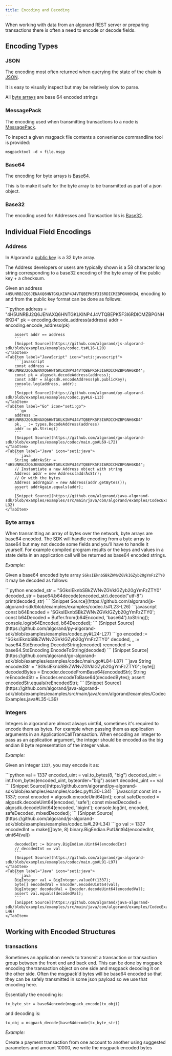 ```yaml
---
title: Encoding and Decoding
---
```



When working with data from an algorand REST server or preparing transactions there is often a need to encode or decode fields.

## Encoding Types

### JSON

The encoding most often returned when querying the state of the chain is [JSON](https://www.json.org/json-en.html).

It is easy to visually inspect but may be relatively slow to parse.

All [byte arrays](https://developer.algorand.org/docs/get-details/encoding/#byte-arrays) are base 64 encoded strings

### MessagePack

The encoding used when transmitting transactions to a node is [MessagePack](https://msgpack.org/index.html).

To inspect a given msgpack file contents a convenience commandline tool is provided:

```shell
msgpacktool -d < file.msgp
```

### Base64

The encoding for byte arrays is [Base64](https://en.wikipedia.org/wiki/Base64).

This is to make it safe for the byte array to be transmitted as part of a json object.

### Base32

The encoding used for Addresses and Transaction Ids is [Base32](https://en.wikipedia.org/wiki/Base32).

## Individual Field Encodings

### Address

In Algorand a [public key](https://developer.algorand.org/docs/get-details/accounts/#transformation-public-key-to-algorand-address) is a 32 byte array.

The Address developers or users are typically shown is a 58 character long string corresponding to a base32 encoding of the byte array of the public key + a checksum.

Given an address `4H5UNRBJ2Q6JENAXQ6HNTGKLKINP4J4VTQBEPK5F3I6RDICMZBPGNH6KD4`, encoding to and from the public key format can be done as follows:

<Tabs syncKey="lang">
	<TabItem label="Python" icon="seti:python">
		```python
        address = "4H5UNRBJ2Q6JENAXQ6HNTGKLKINP4J4VTQBEPK5F3I6RDICMZBPGNH6KD4"
        pk = encoding.decode_address(address)
        addr = encoding.encode_address(pk)

        assert addr == address
        ```
        [Snippet Source](https://github.com/algorand/js-algorand-sdk/blob/examples/examples/codec.ts#L16-L20)
    </TabItem>
    <TabItem label="JavaScript" icon="seti:javascript">
        ```javascript
        const address = '4H5UNRBJ2Q6JENAXQ6HNTGKLKINP4J4VTQBEPK5F3I6RDICMZBPGNH6KD4';
        const pk = algosdk.decodeAddress(address);
        const addr = algosdk.encodeAddress(pk.publicKey);
        console.log(address, addr);
        ```
        [Snippet Source](https://github.com/algorand/py-algorand-sdk/blob/examples/examples/codec.py#L8-L13)
    </TabItem>
    <TabItem label="Go" icon="seti:go">
    	```go
        address := "4H5UNRBJ2Q6JENAXQ6HNTGKLKINP4J4VTQBEPK5F3I6RDICMZBPGNH6KD4"
        pk, _ := types.DecodeAddress(address)
        addr := pk.String()
        ```
        [Snippet Source](https://github.com/algorand/go-algorand-sdk/blob/examples/examples/codec/main.go#L69-L72)
    </TabItem>
    <TabItem label="Java" icon="seti:java">
    	```java
        String addrAsStr = "4H5UNRBJ2Q6JENAXQ6HNTGKLKINP4J4VTQBEPK5F3I6RDICMZBPGNH6KD4";
        // Instantiate a new Address object with string
        Address addr = new Address(addrAsStr);
        // Or with the bytes
        Address addrAgain = new Address(addr.getBytes());
        assert addrAgain.equals(addr);
        ```
        [Snippet Source](https://github.com/algorand/java-algorand-sdk/blob/examples/examples/src/main/java/com/algorand/examples/CodecExamples.java#L26-L32)
    </TabItem>

</Tabs>

### Byte arrays

When transmitting an array of bytes over the network, byte arrays are base64 encoded. The SDK will handle encoding from a byte array to base64 but may not decode some fields and you'll have to handle it yourself. For example compiled program results or the keys and values in a state delta in an application call will be returned as base64 encoded strings.

_Example:_

Given a base64 encoded byte array `SGksIEknbSBkZWNvZGVkIGZyb20gYmFzZTY0` it may be decoded as follows:

<Tabs syncKey='lang'>
  <TabItem label='Python' icon='seti:python'>
    ```python encoded_str = "SGksIEknbSBkZWNvZGVkIGZyb20gYmFzZTY0" decoded_str =
    base64.b64decode(encoded_str).decode("utf-8") print(decoded_str) ``` [Snippet
    Source](https://github.com/algorand/js-algorand-sdk/blob/examples/examples/codec.ts#L23-L26)
  </TabItem>
  <TabItem label='JavaScript' icon='seti:javascript'>
    ```javascript const b64Encoded = 'SGksIEknbSBkZWNvZGVkIGZyb20gYmFzZTY0'; const b64Decoded =
    Buffer.from(b64Encoded, 'base64').toString(); console.log(b64Encoded, b64Decoded); ``` [Snippet
    Source](https://github.com/algorand/py-algorand-sdk/blob/examples/examples/codec.py#L24-L27)
  </TabItem>
  <TabItem label='Go' icon='seti:go'>
    ```go encoded := "SGksIEknbSBkZWNvZGVkIGZyb20gYmFzZTY0" decoded, _ :=
    base64.StdEncoding.DecodeString(encoded) reencoded := base64.StdEncoding.EncodeToString(decoded)
    ``` [Snippet
    Source](https://github.com/algorand/go-algorand-sdk/blob/examples/examples/codec/main.go#L84-L87)
  </TabItem>
  <TabItem label='Java' icon='seti:java'>
    ```java String encodedStr = "SGksIEknbSBkZWNvZGVkIGZyb20gYmFzZTY0"; byte[] decodedBytes =
    Encoder.decodeFromBase64(encodedStr); String reEncodedStr =
    Encoder.encodeToBase64(decodedBytes); assert encodedStr.equals(reEncodedStr); ``` [Snippet
    Source](https://github.com/algorand/java-algorand-sdk/blob/examples/examples/src/main/java/com/algorand/examples/CodecExamples.java#L35-L39)
  </TabItem>
</Tabs>

### Integers

Integers in algorand are almost always uint64, sometimes it's required to encode them as bytes. For example when passing them as application arguments in an ApplicationCallTransaction. When encoding an integer to pass as an application argument, the integer should be encoded as the big endian 8 byte representation of the integer value.

_Example:_

Given an integer `1337`, you may encode it as:

<Tabs syncKey="lang">
	<TabItem label="Python" icon="seti:python">
		```python
        val = 1337
        encoded_uint = val.to_bytes(8, "big")
        decoded_uint = int.from_bytes(encoded_uint, byteorder="big")
        assert decoded_uint == val
        ```
        [Snippet Source](https://github.com/algorand/py-algorand-sdk/blob/examples/examples/codec.py#L30-L34)
	</TabItem>
	<TabItem label="JavaScript" icon="seti:javascript">
        ```javascript
        const int = 1337;
        const encoded = algosdk.encodeUint64(int);
        const safeDecoded = algosdk.decodeUint64(encoded, 'safe');
        const mixedDecoded = algosdk.decodeUint64(encoded, 'bigint');
        console.log(int, encoded, safeDecoded, mixedDecoded);
        ```
        [Snippet Source](https://github.com/algorand/js-algorand-sdk/blob/examples/examples/codec.ts#L29-L34)
	</TabItem>
    <TabItem label="Go" icon="seti:go">
		```go
        val := 1337
        encodedInt := make([]byte, 8)
        binary.BigEndian.PutUint64(encodedInt, uint64(val))

        decodedInt := binary.BigEndian.Uint64(encodedInt)
        // decodedInt == val
        ```
        [Snippet Source](https://github.com/algorand/go-algorand-sdk/blob/examples/examples/codec/main.go#L91-L97)
    </TabItem>
    <TabItem label="Java" icon="seti:java">
    	```java
        BigInteger val = BigInteger.valueOf(1337);
        byte[] encodedVal = Encoder.encodeUint64(val);
        BigInteger decodedVal = Encoder.decodeUint64(encodedVal);
        assert val.equals(decodedVal);
        ```
        [Snippet Source](https://github.com/algorand/java-algorand-sdk/blob/examples/examples/src/main/java/com/algorand/examples/CodecExamples.java#L42-L46)
    </TabItem>

</Tabs>

## Working with Encoded Structures

### transactions

Sometimes an application needs to transmit a transaction or transaction group between the front end and back end. This can be done by msgpack encoding the transaction object on one side and msgpack decoding it on the other side. Often the msgpack'd bytes will be base64 encoded so that they can be safely transmitted in some json payload so we use that encoding here.

Essentially the encoding is:

`tx_byte_str = base64encode(msgpack_encode(tx_obj))`

and decoding is:

`tx_obj = msgpack_decode(base64decode(tx_byte_str))`

_Example:_

Create a payment transaction from one account to another using suggested parameters and amount 10000, we write the msgpack encoded bytes

[//]: # '<Tabs syncKey="lang">'
[//]: # '	<TabItem label="Python" icon="seti:python">'
[//]: # '		```python'
[//]: # '        sp = algod_client.suggested_params()'
[//]: # '        pay_txn = transaction.PaymentTxn(acct.address, sp, acct.address, 10000)'
[//]: #
[//]: # '        # Write message packed transaction to disk'
[//]: # '        with open("pay.txn", "w") as f:'
[//]: # '            f.write(encoding.msgpack_encode(pay_txn))'
[//]: #
[//]: # '        # Read message packed transaction and decode it to a Transaction object'
[//]: # '        with open("pay.txn", "r") as f:'
[//]: # '            recovered_txn = encoding.msgpack_decode(f.read())'
[//]: #
[//]: # '        print(recovered_txn.dictify())'
[//]: # '        ```'
[//]: # '        [Snippet Source](https://github.com/algorand/py-algorand-sdk/blob/examples/examples/codec.py#L40-L52)'
[//]: # '        ```python'
[//]: # '        # Sign transaction'
[//]: # '        spay_txn = pay_txn.sign(acct.private_key)'
[//]: # '        # write message packed signed transaction to disk'
[//]: # '        with open("signed_pay.txn", "w") as f:'
[//]: # '            f.write(encoding.msgpack_encode(spay_txn))'
[//]: #
[//]: # '        # read message packed signed transaction into a SignedTransaction object'
[//]: # '        with open("signed_pay.txn", "r") as f:'
[//]: # '            recovered_signed_txn = encoding.msgpack_decode(f.read())'
[//]: #
[//]: # '        print(recovered_signed_txn.dictify())'
[//]: # '        ```'
[//]: # '        [Snippet Source](https://github.com/algorand/py-algorand-sdk/blob/examples/examples/codec.py#L57-L68)'
[//]: # '    </TabItem>'
[//]: # '    <TabItem label="JavaScript" icon="seti:javascript">'
[//]: # '        ```javascript'
[//]: # '        const txn = algosdk.makePaymentTxnWithSuggestedParamsFromObject({'
[//]: # '        from: sender.addr,'
[//]: # '        to: receiver.addr,'
[//]: # '        amount: 1e6,'
[//]: # '        suggestedParams,'
[//]: # '        });'
[//]: #
[//]: # '        const txnBytes = algosdk.encodeUnsignedTransaction(txn);'
[//]: # "        const txnB64 = Buffer.from(txnBytes).toString('base64');"
[//]: # '        // ...'
[//]: # '        const restoredTxn = algosdk.decodeUnsignedTransaction('
[//]: # "        Buffer.from(txnB64, 'base64')"
[//]: # '        );'
[//]: # '        console.log(restoredTxn);'
[//]: # '        ```'
[//]: # '        [Snippet Source](https://github.com/algorand/js-algorand-sdk/blob/examples/examples/codec.ts#L37-L51)'
[//]: # '        ```javascript'
[//]: # '        const signedTxn = txn.signTxn(sender.privateKey);'
[//]: # "        const signedB64Txn = Buffer.from(signedTxn).toString('base64');"
[//]: # '        const restoredSignedTxn = algosdk.decodeSignedTransaction('
[//]: # "        Buffer.from(signedB64Txn, 'base64')"
[//]: # '        );'
[//]: # '        console.log(restoredSignedTxn);'
[//]: # '        ```'
[//]: # '        [Snippet Source](https://github.com/algorand/js-algorand-sdk/blob/examples/examples/codec.ts#L54-L60)'
[//]: # '    </TabItem>'
[//]: # '    <TabItem label="Go" icon="seti:go">'
[//]: # '    	```go'
[//]: # '        // Error handling omitted for brevity'
[//]: # '        sp, _ := algodClient.SuggestedParams().Do(context.Background())'
[//]: # '        ptxn, _ := transaction.MakePaymentTxn('
[//]: # '            acct1.Address.String(), acct1.Address.String(), 10000, nil, "", sp,'
[//]: # '        )'
[//]: #
[//]: # '        // Encode the txn as bytes,'
[//]: # '        // if sending over the wire (like to a frontend) it should also be b64 encoded'
[//]: # '        encodedTxn := msgpack.Encode(ptxn)'
[//]: # '        os.WriteFile("pay.txn", encodedTxn, 0655)'
[//]: #
[//]: # '        var recoveredPayTxn = types.Transaction{}'
[//]: #
[//]: # '        msgpack.Decode(encodedTxn, &recoveredPayTxn)'
[//]: # '        log.Printf("%+v", recoveredPayTxn)'
[//]: # '        ```'
[//]: # '        [Snippet Source](https://github.com/algorand/go-algorand-sdk/blob/examples/examples/codec/main.go#L28-L43)'
[//]: #
[//]: # '        ```go'
[//]: # '        // Assuming we already have a pay transaction `ptxn`'
[//]: #
[//]: # '        // Sign the transaction'
[//]: # '        _, signedTxn, err := crypto.SignTransaction(acct1.PrivateKey, ptxn)'
[//]: # '        if err != nil {'
[//]: # '            log.Fatalf("failed to sign transaction: %s", err)'
[//]: # '        }'
[//]: #
[//]: # '        // Save the signed transaction to file'
[//]: # '        os.WriteFile("pay.stxn", signedTxn, 0644)'
[//]: #
[//]: # '        signedPayTxn := types.SignedTxn{}'
[//]: # '        err = msgpack.Decode(signedTxn, &signedPayTxn)'
[//]: # '        if err != nil {'
[//]: # '            log.Fatalf("failed to decode signed transaction: %s", err)'
[//]: # '        }'
[//]: # '        ```'
[//]: # '        [Snippet Source](https://github.com/algorand/go-algorand-sdk/blob/examples/examples/codec/main.go#L46-L62)'
[//]: # '    </TabItem>'
[//]: # '    <TabItem label="Java" icon="seti:java">'
[//]: # '    	```java'
[//]: # '        Response<TransactionParametersResponse> rsp = algodClient.TransactionParams().execute();'
[//]: # '        TransactionParametersResponse sp = rsp.body();'
[//]: # '        Transaction ptxn = Transaction.PaymentTransactionBuilder().suggestedParams(sp)'
[//]: # '                .sender(acct.getAddress()).receiver(acct.getAddress()).amount(100).build();'
[//]: #
[//]: # '        byte[] encodedTxn = Encoder.encodeToMsgPack(ptxn);'
[//]: #
[//]: # '        Transaction decodedTxn = Encoder.decodeFromMsgPack(encodedTxn, Transaction.class);'
[//]: # '        assert decodedTxn.equals(ptxn);'
[//]: # '        ```'
[//]: # '        [Snippet Source](https://github.com/algorand/java-algorand-sdk/blob/examples/examples/src/main/java/com/algorand/examples/CodecExamples.java#L49-L58)'
[//]: #
[//]: # '        ```java'
[//]: # '        SignedTransaction signedTxn = acct.signTransaction(ptxn);'
[//]: # '        byte[] encodedSignedTxn = Encoder.encodeToMsgPack(signedTxn);'
[//]: #
[//]: # '        SignedTransaction decodedSignedTransaction = Encoder.decodeFromMsgPack(encodedSignedTxn,'
[//]: # '                SignedTransaction.class);'
[//]: # '        assert decodedSignedTransaction.equals(signedTxn);'
[//]: # '        ```'
[//]: # '        [Snippet Source](https://github.com/algorand/java-algorand-sdk/blob/examples/examples/src/main/java/com/algorand/examples/CodecExamples.java#L61-L67)'
[//]: # '    </TabItem>'
[//]: #
[//]: # '</Tabs>'
[//]: #
[//]: # '## ABI Encoding'
[//]: #
[//]: # 'All the SDKs support encoding and decoding of ABI values. The encoding is done using the [Algorand ABI specification](https://developer.algorand.org/docs/get-details/dapps/smart-contracts/ABI/).'
[//]: #
[//]: # "<Tabs syncKey='lang'>"
[//]: # "  <TabItem label='Python' icon='seti:python'>"
[//]: # '    ```python from algosdk import abi # generate a codec from the string'
[//]: # '    representation of the ABI type # in this case, a tuple of two strings codec'
[//]: # '    = abi.ABIType.from_string("(string,string)") # encode the value to its ABI'
[//]: # '    encoding with the codec to_encode = ["hello", "world"] encoded ='
[//]: # '    codec.encode(to_encode) print(encoded.hex()) # decode the value from its ABI'
[//]: # '    encoding with the codec decoded = codec.decode(encoded) print(decoded) #'
[//]: # '    prints ["hello", "world"] # generate a codec for a uint64 array'
[//]: # '    uint_array_codec = abi.ABIType.from_string("uint64[]") uint_array = [1, 2,'
[//]: # '    3, 4, 5] encoded_array = uint_array_codec.encode(uint_array)'
[//]: # '    print(encoded_array.hex()) decoded_array ='
[//]: # '    uint_array_codec.decode(encoded_array) print(decoded_array) # prints [1, 2,'
[//]: # '    3, 4, 5] ``` [Snippet'
[//]: # '    Source](https://github.com/algorand/py-algorand-sdk/blob/examples/examples/codec.py#L74-L97)'
[//]: # '  </TabItem>'
[//]: # "  <TabItem label='JavaScript' icon='seti:javascript'>"
[//]: # '    ```javascript const stringTupleCodec ='
[//]: # "    algosdk.ABIType.from('(string,string)'); const stringTupleData = ['hello',"
[//]: # "    'world']; const encodedTuple = stringTupleCodec.encode(stringTupleData);"
[//]: # "    console.log(Buffer.from(encodedTuple).toString('hex')); const decodedTuple ="
[//]: # '    stringTupleCodec.decode(encodedTuple); console.log(decodedTuple); //'
[//]: # "    ['hello', 'world'] const uintArrayCodec = algosdk.ABIType.from('uint64[]');"
[//]: # '    const uintArrayData = [1, 2, 3, 4, 5]; const encodedArray ='
[//]: # '    uintArrayCodec.encode(uintArrayData);'
[//]: # "    console.log(Buffer.from(encodedArray).toString('hex')); const decodeArray ="
[//]: # '    uintArrayCodec.decode(encodedArray); console.log(decodeArray); // [1, 2, 3,'
[//]: # '    4, 5] ``` [Snippet'
[//]: # '    Source](https://github.com/algorand/js-algorand-sdk/blob/examples/examples/codec.ts#L63-L80)'
[//]: # '  </TabItem>'
[//]: # "  <TabItem label='Go' icon='seti:go'>"
[//]: # '    ```go tupleCodec, _ := abi.TypeOf("(string,string)") tupleVal := []string'
[//]: # "    {('hello', 'world')}"
[//]: # '    encodedTuple, _ := tupleCodec.Encode(tupleVal) log.Printf("%x",'
[//]: # '    encodedTuple) decodedTuple, _ := tupleCodec.Decode(encodedTuple)'
[//]: # '    log.Printf("%v", decodedTuple) // [hello world] arrCodec, _ :='
[//]: # '    abi.TypeOf("uint64[]") arrVal := []uint64{(1, 2, 3, 4, 5)}'
[//]: # '    encodedArr, _ := arrCodec.Encode(arrVal) log.Printf("%x", encodedArr)'
[//]: # '    decodedArr, _ := arrCodec.Decode(encodedArr) log.Printf("%v", decodedArr) //'
[//]: # '    [1 2 3 4 5] ``` [Snippet'
[//]: # '    Source](https://github.com/algorand/go-algorand-sdk/blob/examples/examples/codec/main.go#L101-L117)'
[//]: # '  </TabItem>'
[//]: # "  <TabItem label='Java' icon='seti:java'>"
[//]: # '    ```java ABIType tupleCodec = ABIType.valueOf("(string,string)"); Object[]'
[//]: # "    tupleData = new Object[] {('hello', 'world')}; byte[] tupleEncoded ="

[//]: # ' tupleCodec.encode(tupleData); System.out.printf("Encoded: \'%s\'\\n",'
[//]: # ' Hex.encodeHexString(tupleEncoded)); Object tupleDecoded ='
[//]: # ' tupleCodec.decode(tupleEncoded); // prints [hello, world]'
[//]: # ' System.out.printf("Decoded: %s\\n", Arrays.toString((Object[])'
[//]: # ' tupleDecoded)); ABIType arrCodec = ABIType.valueOf("uint64[]"); Object[]'
[//]: # ' arrData = new Object[] {(1, 2, 3, 4, 5)}; byte[] arrEncoded ='
[//]: # ' arrCodec.encode(arrData); System.out.printf("Encoded: \'%s\'\\n",'
[//]: # ' Hex.encodeHexString(arrEncoded)); Object arrDecoded ='
[//]: # ' arrCodec.decode(arrEncoded); // prints [1, 2, 3, 4, 5]'
[//]: # ' System.out.printf("Decoded: %s\\n", Arrays.toString((Object[]) arrDecoded));'
[//]: # ' ``` [Snippet'
[//]: # ' Source](https://github.com/algorand/java-algorand-sdk/blob/examples/examples/src/main/java/com/algorand/examples/CodecExamples.java#L70-L86)'
[//]: # ' </TabItem>'
[//]: # '</Tabs>'
